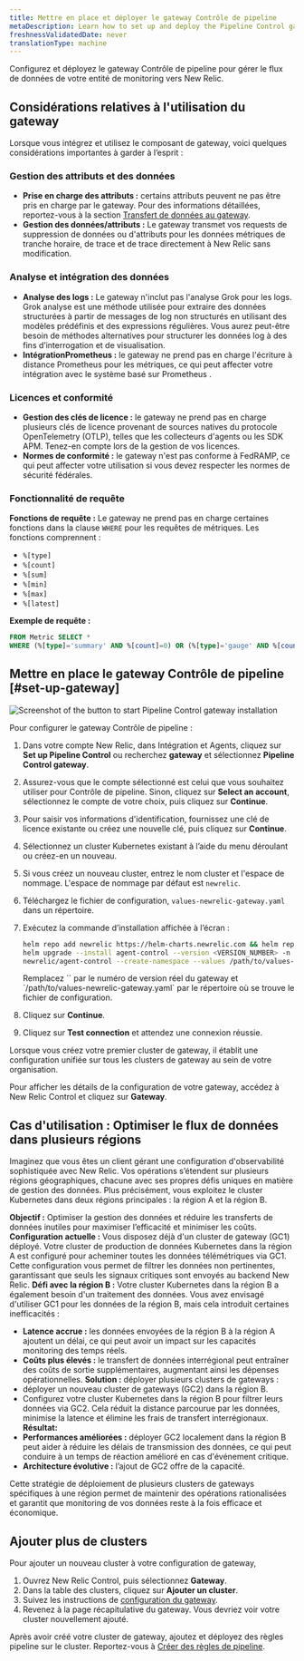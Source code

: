 ```yaml
---
title: Mettre en place et déployer le gateway Contrôle de pipeline
metaDescription: Learn how to set up and deploy the Pipeline Control gateway to manage the flow of data from your monitored entities to New Relic.
freshnessValidatedDate: never
translationType: machine
---
```


Configurez et déployez le gateway Contrôle de pipeline pour gérer le flux de données de votre entité de monitoring vers New Relic.

## Considérations relatives à l&apos;utilisation du gateway

Lorsque vous intégrez et utilisez le composant de gateway, voici quelques considérations importantes à garder à l’esprit :

### Gestion des attributs et des données

* **Prise en charge des attributs :** certains attributs peuvent ne pas être pris en charge par le gateway. Pour des informations détaillées, reportez-vous à la section [Transfert de données au gateway](/docs/new-relic-control/pipeline-control/data-dropping-gateway).
* **Gestion des données/attributs :** Le gateway transmet vos requests de suppression de données ou d&apos;attributs pour les données métriques de tranche horaire, de trace et de trace directement à New Relic sans modification.

### Analyse et intégration des données

* **Analyse des logs :** Le gateway n&apos;inclut pas l&apos;analyse Grok pour les logs. Grok analyse est une méthode utilisée pour extraire des données structurées à partir de messages de log non structurés en utilisant des modèles prédéfinis et des expressions régulières. Vous aurez peut-être besoin de méthodes alternatives pour structurer les données log à des fins d’interrogation et de visualisation.
* **IntégrationPrometheus :** le gateway ne prend pas en charge l&apos;écriture à distance Prometheus pour les métriques, ce qui peut affecter votre intégration avec le système basé sur Prometheus .

### Licences et conformité

* **Gestion des clés de licence :** le gateway ne prend pas en charge plusieurs clés de licence provenant de sources natives du protocole OpenTelemetry (OTLP), telles que les collecteurs d&apos;agents ou les SDK APM. Tenez-en compte lors de la gestion de vos licences.
* **Normes de conformité :** le gateway n&apos;est pas conforme à FedRAMP, ce qui peut affecter votre utilisation si vous devez respecter les normes de sécurité fédérales.

### Fonctionnalité de requête

**Fonctions de requête :** Le gateway ne prend pas en charge certaines fonctions dans la clause `WHERE` pour les requêtes de métriques. Les fonctions comprennent :

* `%[type]`
* `%[count]`
* `%[sum]`
* `%[min]`
* `%[max]`
* `%[latest]`

**Exemple de requête :**

```sql
FROM Metric SELECT *
WHERE (%[type]='summary' AND %[count]=0) OR (%[type]='gauge' AND %[count]=1 AND %[latest]=0)
```

## Mettre en place le gateway Contrôle de pipeline [#set-up-gateway]

<img title="Install gateway" alt="Screenshot of the button to start Pipeline Control gateway installation" src="/images/install-pipeline-control.webp" />

Pour configurer le gateway Contrôle de pipeline :

1. Dans votre compte New Relic, dans Intégration et Agents, cliquez sur **Set up Pipeline Control** ou recherchez **gateway** et sélectionnez **Pipeline Control gateway**.

2. Assurez-vous que le compte sélectionné est celui que vous souhaitez utiliser pour Contrôle de pipeline. Sinon, cliquez sur **Select an account**, sélectionnez le compte de votre choix, puis cliquez sur **Continue**.

3. Pour saisir vos informations d&apos;identification, fournissez une clé de licence existante ou créez une nouvelle clé, puis cliquez sur **Continue**.

4. Sélectionnez un cluster Kubernetes existant à l’aide du menu déroulant ou créez-en un nouveau.

5. Si vous créez un nouveau cluster, entrez le nom cluster et l&apos;espace de nommage. L&apos;espace de nommage par défaut est `newrelic`.

6. Téléchargez le fichier de configuration, `values-newrelic-gateway.yaml` dans un répertoire.

7. Exécutez la commande d’installation affichée à l’écran :

   ```bash
   helm repo add newrelic https://helm-charts.newrelic.com && helm repo update && \
   helm upgrade --install agent-control --version <VERSION_NUMBER> -n newrelic \
   newrelic/agent-control --create-namespace --values /path/to/values-newrelic-gateway.yaml --devel
   ```

   <Callout variant="tip">
     Remplacez `<VERSION_NUMBER>` par le numéro de version réel du gateway et `/path/to/values-newrelic-gateway.yaml` par le répertoire où se trouve le fichier de configuration.
   </Callout>

8. Cliquez sur **Continue**.

9. Cliquez sur **Test connection** et attendez une connexion réussie.

Lorsque vous créez votre premier cluster de gateway, il établit une configuration unifiée sur tous les clusters de gateway au sein de votre organisation.

Pour afficher les détails de la configuration de votre gateway, accédez à New Relic Control et cliquez sur **Gateway**.

## Cas d&apos;utilisation : Optimiser le flux de données dans plusieurs régions

Imaginez que vous êtes un client gérant une configuration d&apos;observabilité sophistiquée avec New Relic. Vos opérations s’étendent sur plusieurs régions géographiques, chacune avec ses propres défis uniques en matière de gestion des données. Plus précisément, vous exploitez le cluster Kubernetes dans deux régions principales : la région A et la région B.

**Objectif :** Optimiser la gestion des données et réduire les transferts de données inutiles pour maximiser l’efficacité et minimiser les coûts. **Configuration actuelle :** Vous disposez déjà d&apos;un cluster de gateway (GC1) déployé. Votre cluster de production de données Kubernetes dans la région A est configuré pour acheminer toutes les données télémétriques via GC1. Cette configuration vous permet de filtrer les données non pertinentes, garantissant que seuls les signaux critiques sont envoyés au backend New Relic. **Défi avec la région B :** Votre cluster Kubernetes dans la région B a également besoin d&apos;un traitement des données. Vous avez envisagé d&apos;utiliser GC1 pour les données de la région B, mais cela introduit certaines inefficacités :

* **Latence accrue :** les données envoyées de la région B à la région A ajoutent un délai, ce qui peut avoir un impact sur les capacités monitoring des temps réels.
* **Coûts plus élevés :** le transfert de données interrégional peut entraîner des coûts de sortie supplémentaires, augmentant ainsi les dépenses opérationnelles. **Solution :** déployer plusieurs clusters de gateways :
* déployer un nouveau cluster de gateways (GC2) dans la région B.
* Configurez votre cluster Kubernetes dans la région B pour filtrer leurs données via GC2. Cela réduit la distance parcourue par les données, minimise la latence et élimine les frais de transfert interrégionaux. **Résultat:**
* **Performances améliorées :** déployer GC2 localement dans la région B peut aider à réduire les délais de transmission des données, ce qui peut conduire à un temps de réaction amélioré en cas d&apos;événement critique.
* **Architecture évolutive :** l’ajout de GC2 offre de la capacité.

Cette stratégie de déploiement de plusieurs clusters de gateways spécifiques à une région permet de maintenir des opérations rationalisées et garantit que monitoring de vos données reste à la fois efficace et économique.

## Ajouter plus de clusters

Pour ajouter un nouveau cluster à votre configuration de gateway,

1. Ouvrez New Relic Control, puis sélectionnez **Gateway**.
2. Dans la table des clusters, cliquez sur **Ajouter un cluster**.
3. Suivez les instructions de [configuration du gateway](/docs/new-relic-control/pipeline-control/set-up-and-deploy-pipeline-control#set-up-gateway).
4. Revenez à la page récapitulative du gateway. Vous devriez voir votre cluster nouvellement ajouté.

Après avoir créé votre cluster de gateway, ajoutez et déployez des règles pipeline sur le cluster. Reportez-vous à [Créer des règles de pipeline](/docs/new-relic-control/pipeline-control/create-pipeline-rules).
